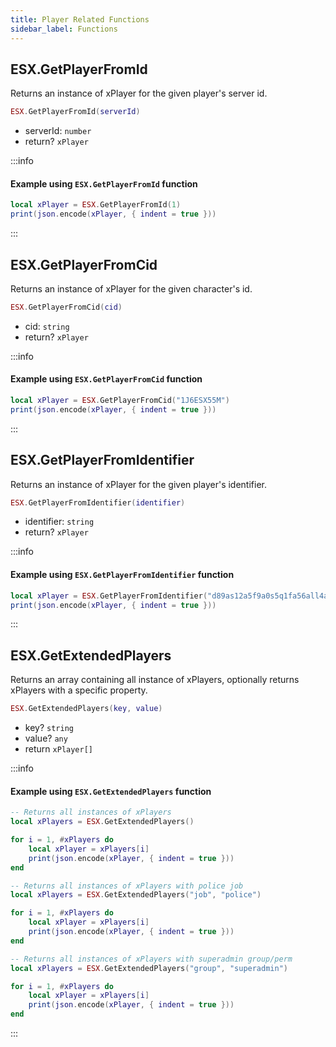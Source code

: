 ```yaml
---
title: Player Related Functions
sidebar_label: Functions
---
```


## ESX.GetPlayerFromId

Returns an instance of xPlayer for the given player's server id.

```lua
ESX.GetPlayerFromId(serverId)
```

- serverId: `number`
- return? `xPlayer`

:::info

#### Example using `ESX.GetPlayerFromId` function

```lua
local xPlayer = ESX.GetPlayerFromId(1)
print(json.encode(xPlayer, { indent = true }))
```

:::

## ESX.GetPlayerFromCid

Returns an instance of xPlayer for the given character's id.

```lua
ESX.GetPlayerFromCid(cid)
```

- cid: `string`
- return? `xPlayer`

:::info

#### Example using `ESX.GetPlayerFromCid` function

```lua
local xPlayer = ESX.GetPlayerFromCid("1J6ESX55M")
print(json.encode(xPlayer, { indent = true }))
```

:::

## ESX.GetPlayerFromIdentifier

Returns an instance of xPlayer for the given player's identifier.

```lua
ESX.GetPlayerFromIdentifier(identifier)
```

- identifier: `string`
- return? `xPlayer`

:::info

#### Example using `ESX.GetPlayerFromIdentifier` function

```lua
local xPlayer = ESX.GetPlayerFromIdentifier("d89as12a5f9a0s5q1fa56all4a5s0b1j22hts3h45p")
print(json.encode(xPlayer, { indent = true }))
```

:::

## ESX.GetExtendedPlayers

Returns an array containing all instance of xPlayers, optionally returns xPlayers with a specific property.

```lua
ESX.GetExtendedPlayers(key, value)
```

- key? `string`
- value? `any`
- return `xPlayer[]`

:::info

#### Example using `ESX.GetExtendedPlayers` function

```lua
-- Returns all instances of xPlayers
local xPlayers = ESX.GetExtendedPlayers()

for i = 1, #xPlayers do
    local xPlayer = xPlayers[i]
    print(json.encode(xPlayer, { indent = true }))
end
```

```lua
-- Returns all instances of xPlayers with police job
local xPlayers = ESX.GetExtendedPlayers("job", "police")

for i = 1, #xPlayers do
    local xPlayer = xPlayers[i]
    print(json.encode(xPlayer, { indent = true }))
end
```

```lua
-- Returns all instances of xPlayers with superadmin group/perm
local xPlayers = ESX.GetExtendedPlayers("group", "superadmin")

for i = 1, #xPlayers do
    local xPlayer = xPlayers[i]
    print(json.encode(xPlayer, { indent = true }))
end
```

:::

